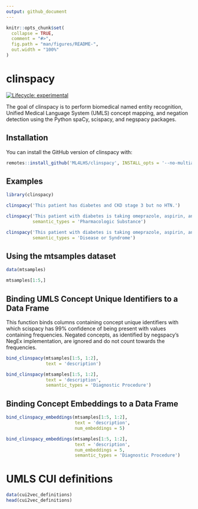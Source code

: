 ```yaml
---
output: github_document
---
```


<!-- README.md is generated from README.Rmd. Please edit that file -->

```r
knitr::opts_chunk$set(
  collapse = TRUE,
  comment = "#>",
  fig.path = "man/figures/README-",
  out.width = "100%"
)
```

# clinspacy

<!-- badges: start -->
[![Lifecycle: experimental](https://img.shields.io/badge/lifecycle-experimental-orange.svg)](https://www.tidyverse.org/lifecycle/#experimental)
<!-- badges: end -->

The goal of clinspacy is to perform biomedical named entity recognition, Unified Medical Language System (UMLS) concept mapping, and negation detection using the Python spaCy, scispacy, and negspacy packages.

## Installation

You can install the GitHub version of clinspacy with:

```r
remotes::install_github('ML4LHS/clinspacy', INSTALL_opts = '--no-multiarch')
```

## Examples

```r
library(clinspacy)

clinspacy('This patient has diabetes and CKD stage 3 but no HTN.')

clinspacy('This patient with diabetes is taking omeprazole, aspirin, and lisinopril 10 mg but is not taking albuterol anymore as his asthma has resolved.',
          semantic_types = 'Pharmacologic Substance')

clinspacy('This patient with diabetes is taking omeprazole, aspirin, and lisinopril 10 mg but is not taking albuterol anymore as his asthma has resolved.',
          semantic_types = 'Disease or Syndrome')
```

## Using the mtsamples dataset

```r
data(mtsamples)

mtsamples[1:5,]
```


## Binding UMLS Concept Unique Identifiers to a Data Frame

This function binds columns containing concept unique identifiers with which scispacy has 99% confidence of being present with values containing frequencies. Negated concepts, as identified by negspacy's NegEx implementation, are ignored and do not count towards the frequencies.

```r
bind_clinspacy(mtsamples[1:5, 1:2],
               text = 'description')

bind_clinspacy(mtsamples[1:5, 1:2],
               text = 'description',
               semantic_types = 'Diagnostic Procedure')
```

## Binding Concept Embeddings to a Data Frame

```r
bind_clinspacy_embeddings(mtsamples[1:5, 1:2],
                          text = 'description',
                          num_embeddings = 5)

bind_clinspacy_embeddings(mtsamples[1:5, 1:2],
                          text = 'description',
                          num_embeddings = 5,
                          semantic_types = 'Diagnostic Procedure')
```

# UMLS CUI definitions

```r
data(cui2vec_definitions)
head(cui2vec_definitions)
```
